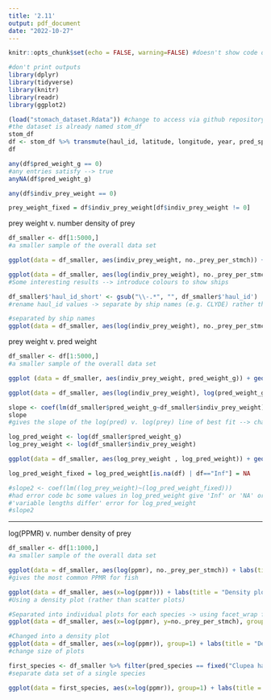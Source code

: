 ```yaml
---
title: '2.11'
output: pdf_document
date: "2022-10-27"
---
```


```r
knitr::opts_chunk$set(echo = FALSE, warning=FALSE) #doesn't show code or error messages in knit
```

```r
#don't print outputs
library(dplyr)
library(tidyverse) 
library(knitr)
library(readr)
library(ggplot2)
```

```r
(load("stomach_dataset.Rdata")) #change to access via github repository
#the dataset is already named stom_df
stom_df
df <- stom_df %>% transmute(haul_id, latitude, longitude, year, pred_species, pred_weight_g, pred_length_cm, prey_species, prey_type = prey_funcgrp, indiv_prey_weight = prey_ind_weight_g, no._prey_per_stmch = prey_count / n_stomachs, ppmr) 
df

any(df$pred_weight_g == 0)
#any entries satisfy --> true
anyNA(df$pred_weight_g)

any(df$indiv_prey_weight == 0)

prey_weight_fixed = df$indiv_prey_weight[df$indiv_prey_weight != 0]
```

\newpage

prey weight v. number density of prey

```r

df_smaller <- df[1:5000,]
#a smaller sample of the overall data set

ggplot(data = df_smaller, aes(indiv_prey_weight, no._prey_per_stmch)) + labs(title = "prey weight v. number density of prey", x="prey weight", y="No. density of prey") + geom_point(size=0.75)

ggplot(data = df_smaller, aes(log(indiv_prey_weight), no._prey_per_stmch)) + labs(title = "log(prey weight) v. number density of prey", x="log(prey weight)", y="No. density of prey") + geom_point(size=0.5)
#Some interesting results --> introduce colours to show ships  

df_smaller$'haul_id_short' <- gsub("\\-.*", "", df_smaller$'haul_id')
#rename haul_id values -> separate by ship names (e.g. CLYDE) rather than complete id (e.g. CLYDE-1935-6)

#separated by ship names
ggplot(data = df_smaller, aes(log(indiv_prey_weight), no._prey_per_stmch, colour=haul_id_short)) + labs(title = "log(prey weight) v. number prey per stomach - separate ship names", x="log(prey weight)", y="No. density of prey") + geom_point(size=0.5) + theme(plot.title = element_text(size=10))
```

\newpage

prey weight v. pred weight

```r
df_smaller <- df[1:5000,]
#a smaller sample of the overall data set

ggplot (data = df_smaller, aes(indiv_prey_weight, pred_weight_g)) + geom_point(size=0.5) + labs(title = "Predator v. prey mass plot", x="Prey weight(g)", y="Predator weight (g)")

ggplot(data = df_smaller, aes(log(indiv_prey_weight), log(pred_weight_g))) + geom_point(size=0.5) + labs(title = "log(Predator mass) v. log(prey mass) plot", x="log(Prey weight)", y="log(Predator weight)") + stat_smooth (method='lm', se=FALSE)

slope <- coef(lm(df_smaller$pred_weight_g~df_smaller$indiv_prey_weight))
slope 
#gives the slope of the log(pred) v. log(prey) line of best fit --> change to log values

log_pred_weight <- log(df_smaller$pred_weight_g)
log_prey_weight <- log(df_smaller$indiv_prey_weight)

ggplot(data = df_smaller, aes(log_prey_weight , log_pred_weight)) + geom_point(size=0.5) + labs(title = "Predator v. prey log(mass) plot", x="log(Prey weight)", y="log(Predator weight)") + stat_smooth (method='lm', se=FALSE)

log_pred_weight_fixed = log_pred_weight[is.na(df) | df=="Inf"] = NA

#slope2 <- coef(lm((log_prey_weight)~(log_pred_weight_fixed)))
#had error code bc some values in log_pred_weight give 'Inf' or 'NA' or 'NaN'
#'variable lengths differ' error for log_pred_weight
#slope2
```

-----
log(PPMR) v. number density of prey

```r
df_smaller <- df[1:1000,]
#a smaller sample of the overall data set

ggplot(data = df_smaller, aes(log(ppmr), no._prey_per_stmch)) + labs(title = "Scatter plot: log(PPMR) v. number density of prey", x="log(PPMR)", y="no._prey_per_stmch") + geom_point(size=0.5)
#gives the most common PPMR for fish

ggplot(data = df_smaller, aes(x=log(ppmr))) + labs(title = "Density plot: log(PPMR) v. number density of prey", x="log(PPMR)", y="No. observations") + geom_histogram(binwidth=.5, colour="black", fill="white")
#Using a density plot (rather than scatter plots)

#Separated into individual plots for each species -> using facet_wrap for the variable (pred_species)
ggplot(data = df_smaller, aes(x=log(ppmr), y=no._prey_per_stmch), group=1) + labs(title = "Scatter plot: log(PPMR) v. number density of prey separated by species", x="log(PPMR)", y="No. density of prey") + geom_point(size=0.2) + facet_wrap(~pred_species) + theme(strip.text = element_text(size = 5))

#Changed into a density plot
ggplot(data = df_smaller, aes(x=log(ppmr)), group=1) + labs(title = "Density plot: log(PPMR) v. number density of prey separated by species", x="log(PPMR)", y="No. density of prey") + geom_histogram(binwidth=.5, colour="black", fill="white") + facet_wrap(~pred_species, scale="free_y") + theme(strip.text = element_text(size = 5))
#change size of plots

first_species <- df_smaller %>% filter(pred_species == fixed("Clupea harengus"))
#separate data set of a single species

ggplot(data = first_species, aes(x=log(ppmr)), group=1) + labs(title = "Density plot: log(PPMR) v. number density of prey separated by species - Clupea harengus", x="log(PPMR)", y="No. density of prey") + geom_histogram(binwidth=.5, colour="black", fill="white") + theme(plot.title = element_text(size=15))
```

